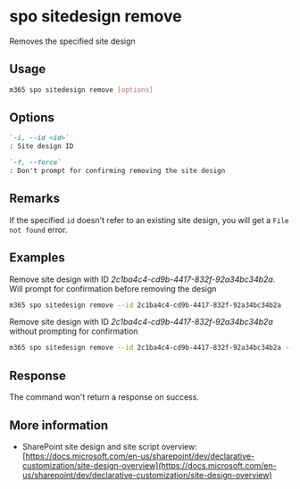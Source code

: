 
# spo sitedesign remove

Removes the specified site design

## Usage

```sh
m365 spo sitedesign remove [options]
```

## Options

```md definition-list
`-i, --id <id>`
: Site design ID

`-f, --force`
: Don't prompt for confirming removing the site design
```

<Global />

## Remarks

If the specified `id` doesn't refer to an existing site design, you will get a `File not found` error.

## Examples

Remove site design with ID _2c1ba4c4-cd9b-4417-832f-92a34bc34b2a_. Will prompt for confirmation before removing the design

```sh
m365 spo sitedesign remove --id 2c1ba4c4-cd9b-4417-832f-92a34bc34b2a
```

Remove site design with ID _2c1ba4c4-cd9b-4417-832f-92a34bc34b2a_ without prompting for confirmation

```sh
m365 spo sitedesign remove --id 2c1ba4c4-cd9b-4417-832f-92a34bc34b2a --force
```

## Response

The command won't return a response on success.

## More information

- SharePoint site design and site script overview: [https://docs.microsoft.com/en-us/sharepoint/dev/declarative-customization/site-design-overview](https://docs.microsoft.com/en-us/sharepoint/dev/declarative-customization/site-design-overview)
